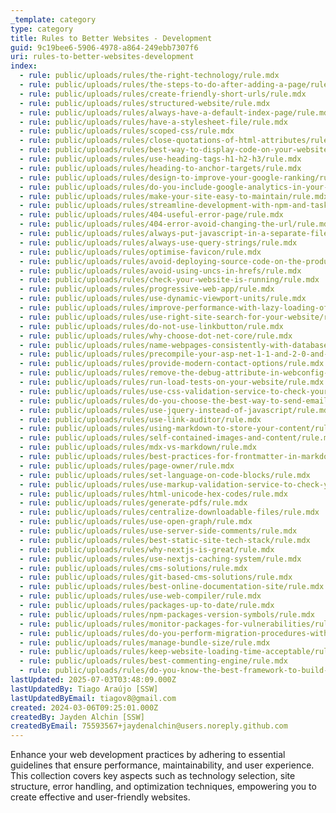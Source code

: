 ```yaml
---
_template: category
type: category
title: Rules to Better Websites - Development
guid: 9c19bee6-5906-4978-a864-249ebb7307f6
uri: rules-to-better-websites-development
index:
  - rule: public/uploads/rules/the-right-technology/rule.mdx
  - rule: public/uploads/rules/the-steps-to-do-after-adding-a-page/rule.mdx
  - rule: public/uploads/rules/create-friendly-short-urls/rule.mdx
  - rule: public/uploads/rules/structured-website/rule.mdx
  - rule: public/uploads/rules/always-have-a-default-index-page/rule.mdx
  - rule: public/uploads/rules/have-a-stylesheet-file/rule.mdx
  - rule: public/uploads/rules/scoped-css/rule.mdx
  - rule: public/uploads/rules/close-quotations-of-html-attributes/rule.mdx
  - rule: public/uploads/rules/best-way-to-display-code-on-your-website/rule.mdx
  - rule: public/uploads/rules/use-heading-tags-h1-h2-h3/rule.mdx
  - rule: public/uploads/rules/heading-to-anchor-targets/rule.mdx
  - rule: public/uploads/rules/design-to-improve-your-google-ranking/rule.mdx
  - rule: public/uploads/rules/do-you-include-google-analytics-in-your-website/rule.mdx
  - rule: public/uploads/rules/make-your-site-easy-to-maintain/rule.mdx
  - rule: public/uploads/rules/streamline-development-with-npm-and-task-runners/rule.mdx
  - rule: public/uploads/rules/404-useful-error-page/rule.mdx
  - rule: public/uploads/rules/404-error-avoid-changing-the-url/rule.mdx
  - rule: public/uploads/rules/always-put-javascript-in-a-separate-file/rule.mdx
  - rule: public/uploads/rules/always-use-query-strings/rule.mdx
  - rule: public/uploads/rules/optimise-favicon/rule.mdx
  - rule: public/uploads/rules/avoid-deploying-source-code-on-the-production-server/rule.mdx
  - rule: public/uploads/rules/avoid-using-uncs-in-hrefs/rule.mdx
  - rule: public/uploads/rules/check-your-website-is-running/rule.mdx
  - rule: public/uploads/rules/progressive-web-app/rule.mdx
  - rule: public/uploads/rules/use-dynamic-viewport-units/rule.mdx
  - rule: public/uploads/rules/improve-performance-with-lazy-loading-of-media-assets/rule.mdx
  - rule: public/uploads/rules/use-right-site-search-for-your-website/rule.mdx
  - rule: public/uploads/rules/do-not-use-linkbutton/rule.mdx
  - rule: public/uploads/rules/why-choose-dot-net-core/rule.mdx
  - rule: public/uploads/rules/name-webpages-consistently-with-database-tables/rule.mdx
  - rule: public/uploads/rules/precompile-your-asp-net-1-1-and-2-0-and-later-sites/rule.mdx
  - rule: public/uploads/rules/provide-modern-contact-options/rule.mdx
  - rule: public/uploads/rules/remove-the-debug-attribute-in-webconfig-compilation-element/rule.mdx
  - rule: public/uploads/rules/run-load-tests-on-your-website/rule.mdx
  - rule: public/uploads/rules/use-css-validation-service-to-check-your-css-file/rule.mdx
  - rule: public/uploads/rules/do-you-choose-the-best-way-to-send-emails-for-application/rule.mdx
  - rule: public/uploads/rules/use-jquery-instead-of-javascript/rule.mdx
  - rule: public/uploads/rules/use-link-auditor/rule.mdx
  - rule: public/uploads/rules/using-markdown-to-store-your-content/rule.mdx
  - rule: public/uploads/rules/self-contained-images-and-content/rule.mdx
  - rule: public/uploads/rules/mdx-vs-markdown/rule.mdx
  - rule: public/uploads/rules/best-practices-for-frontmatter-in-markdown/rule.mdx
  - rule: public/uploads/rules/page-owner/rule.mdx
  - rule: public/uploads/rules/set-language-on-code-blocks/rule.mdx
  - rule: public/uploads/rules/use-markup-validation-service-to-check-your-html-code/rule.mdx
  - rule: public/uploads/rules/html-unicode-hex-codes/rule.mdx
  - rule: public/uploads/rules/generate-pdfs/rule.mdx
  - rule: public/uploads/rules/centralize-downloadable-files/rule.mdx
  - rule: public/uploads/rules/use-open-graph/rule.mdx
  - rule: public/uploads/rules/use-server-side-comments/rule.mdx
  - rule: public/uploads/rules/best-static-site-tech-stack/rule.mdx
  - rule: public/uploads/rules/why-nextjs-is-great/rule.mdx
  - rule: public/uploads/rules/use-nextjs-caching-system/rule.mdx
  - rule: public/uploads/rules/cms-solutions/rule.mdx
  - rule: public/uploads/rules/git-based-cms-solutions/rule.mdx
  - rule: public/uploads/rules/best-online-documentation-site/rule.mdx
  - rule: public/uploads/rules/use-web-compiler/rule.mdx
  - rule: public/uploads/rules/packages-up-to-date/rule.mdx
  - rule: public/uploads/rules/npm-packages-version-symbols/rule.mdx
  - rule: public/uploads/rules/monitor-packages-for-vulnerabilities/rule.mdx
  - rule: public/uploads/rules/do-you-perform-migration-procedures-with-an-approved-plan/rule.mdx
  - rule: public/uploads/rules/manage-bundle-size/rule.mdx
  - rule: public/uploads/rules/keep-website-loading-time-acceptable/rule.mdx
  - rule: public/uploads/rules/best-commenting-engine/rule.mdx
  - rule: public/uploads/rules/do-you-know-the-best-framework-to-build-an-admin-interface/rule.mdx
lastUpdated: 2025-07-03T03:48:09.000Z
lastUpdatedBy: Tiago Araújo [SSW]
lastUpdatedByEmail: tiagov8@gmail.com
created: 2024-03-06T09:25:01.000Z
createdBy: Jayden Alchin [SSW]
createdByEmail: 75593567+jaydenalchin@users.noreply.github.com
---
```


Enhance your web development practices by adhering to essential guidelines that ensure performance, maintainability, and user experience. This collection covers key aspects such as technology selection, site structure, error handling, and optimization techniques, empowering you to create effective and user-friendly websites.
